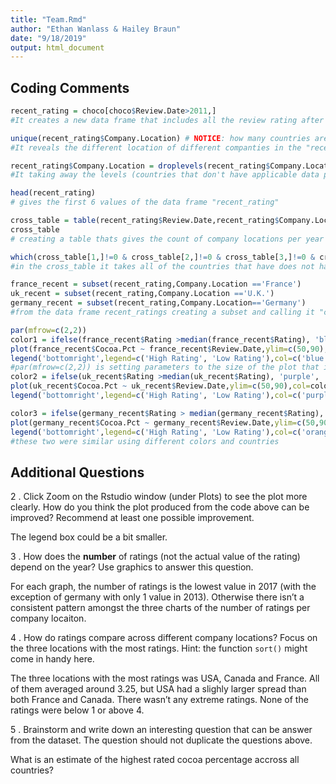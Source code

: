 ```yaml
---
title: "Team.Rmd"
author: "Ethan Wanlass & Hailey Braun"
date: "9/18/2019"
output: html_document
---
```


## Coding Comments
```r
recent_rating = choco[choco$Review.Date>2011,]
#It creates a new data frame that includes all the review rating after 2011

unique(recent_rating$Company.Location) # NOTICE: how many countries are listed but how many levels are there? 
#It reveals the different location of different companties in the "recent_ratings" data frame.

recent_rating$Company.Location = droplevels(recent_rating$Company.Location)
#It taking away the levels (countries that don't have applicable data point) from the data frame. Both levels and cournties are the same

head(recent_rating)
# gives the first 6 values of the data frame "recent_rating"

cross_table = table(recent_rating$Review.Date,recent_rating$Company.Location)
cross_table
# creating a table thats gives the count of company locations per year in the recent_rating data set. And reveals a table.

which(cross_table[1,]!=0 & cross_table[2,]!=0 & cross_table[3,]!=0 & cross_table[4,]!=0 & cross_table[5,]!=0)
#in the cross_table it takes all of the countries that have does not have 0 every year from 2012 - 2017.

france_recent = subset(recent_rating,Company.Location =='France')
uk_recent = subset(recent_rating,Company.Location =='U.K.')
germany_recent = subset(recent_rating,Company.Location=='Germany')
#from the data frame recent_ratings creating a subset and calling it "countryname"_recent which finds the recent ratings for the company specific to the country.

par(mfrow=c(2,2))
color1 = ifelse(france_recent$Rating >median(france_recent$Rating), 'blue', 'green')
plot(france_recent$Cocoa.Pct ~ france_recent$Review.Date,ylim=c(50,90),col=color1,pch=18,cex=1.5,xlab="Review Date", ylab= "Cocoa Percentage", main= "France") 
legend('bottomright',legend=c('High Rating', 'Low Rating'),col=c('blue','green'),pch=18)
#par(mfrow=c(2,2)) is setting parameters to the size of the plot that is given and in this case it is 2 units by 2 units. color1 is saying that any number that is over the median is to be labeled in blue and any value below the median is green. plot(france_recent$Cocoa.Pct = is the x value for the plot which is the cocoa percentage from the dataframe for France. france_recent$Review.Date = y value giving the review dates for France. ylim=c(50,90) = setting the y value range ,col=color1 is doing the colors according to how we specified color1 earlier,pch=18 is the character being used in the plot,cex=1.5 is the size of the symbols,xlab="Review Date" is the x label, ylab= "Cocoa Percentage" is the y label, main= "France" is the title of the plot)  legend('bottomright',legend=c('High Rating', 'Low Rating'),col=c('blue','green'),pch=18) creates the legend saying that you want it in the bottom right of the plot explaining the value to the colors that were given for color1.
color2 = ifelse(uk_recent$Rating >median(uk_recent$Rating), 'purple', 'red')
plot(uk_recent$Cocoa.Pct ~ uk_recent$Review.Date,ylim=c(50,90),col=color2,pch=18,cex=1.5, xlab="Review Date", ylab= "Cocoa Percentage", main= "UK")
legend('bottomright',legend=c('High Rating', 'Low Rating'),col=c('purple','red'),pch=18)

color3 = ifelse(germany_recent$Rating > median(germany_recent$Rating), 'orange', 'yellow')
plot(germany_recent$Cocoa.Pct ~ germany_recent$Review.Date,ylim=c(50,90),col=color3,pch=18,cex=1.5,xlab="Review Date", ylab= "Cocoa Percentage", main= "Germany") 
legend('bottomright',legend=c('High Rating', 'Low Rating'),col=c('orange','yellow'),pch=18)
#these two were similar using different colors and countries
```

## Additional Questions
2 \. Click Zoom on the Rstudio window (under Plots) to see the plot more clearly. How do you think the plot produced from the code above can be improved? Recommend at least one possible improvement. 

The legend box could be a bit smaller. 

3 \. How does the **number** of ratings (not the actual value of the rating) depend on the year? Use graphics to answer this question.

For each graph, the number of ratings is the lowest value in 2017 (with the exception of germany with only 1 value in 2013). Otherwise there isn't a consistent pattern amongst the three charts of the number of ratings per company locaiton. 

4 \. How do ratings compare across different company locations? Focus on the three locations with the most ratings. Hint: the function `sort()` might come in handy here.

The three locations with the most ratings was USA, Canada and France. All of them averaged around 3.25, but USA had a slighly larger spread than both France and Canada. There wasn't any extreme ratings. None of the ratings were below 1 or above 4. 

5 \. Brainstorm and write down an interesting question that can be answer from the dataset. The question should not duplicate the questions above.

What is an estimate of the highest rated cocoa percentage accross all countries? 

